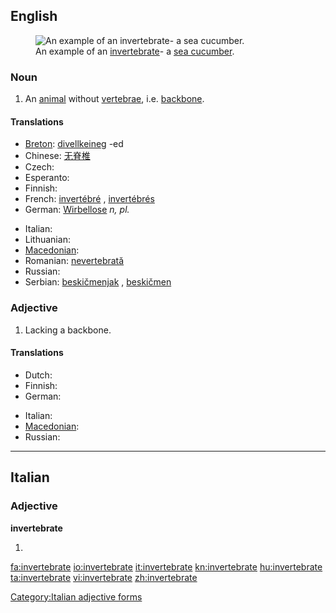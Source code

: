 ==English==
{{wikipedia}}
[[Image:Thelenota ananas.jpg|thumb|An example of an [[invertebrate]]- a [[sea cucumber]].]]

===Noun===
{{en-noun}}

# An [[animal]] without [[vertebra]]e, i.e. [[backbone]].

====Translations====
{{trans-top|animal without backbone}}
* [[Breton]]: [[divellkeineg]] {{m}} -ed {{p}}
* Chinese: [[无脊椎]]
* Czech: {{t-|cs|bezobratlý|m}}
* Esperanto: {{t-|eo|malvertebrulo|xs=Esperanto}}
* Finnish: {{t-|fi|selkärangaton}}
* French: [[invertébré]] {{m}}, [[invertébré]]s {{m|p}}
* German: [[Wirbellose]] ''n, pl.''
{{trans-mid}}
* Italian: {{t-|it|invertebrato|m}}
* Lithuanian: {{t|lt|bestuburis|m|xs=Lithuanian}}
* [[Macedonian]]: {{t|mk|безрбетнички|m|tr=bezrbétnički}}
* Romanian: [[nevertebrată]] {{f}}
* Russian: {{t|ru|беспозвоночное|n|tr=b'espozvonóčnoje}}
* Serbian: [[beskičmenjak]] {{m}}, [[beskičmen]] {{m}}
{{trans-bottom}}

===Adjective===
{{en-adj}}

# Lacking a backbone.

====Translations====
{{trans-top|lacking backbone}}
* Dutch: {{t-|nl|ongewerveld}}
* Finnish: {{t-|fi|selkärangaton}}
* German: {{t-|de|wirbellos}}
{{trans-mid}}
* Italian: {{t-|it|invertebrato}}
* [[Macedonian]]: {{t|mk|безрбетник|m|tr=bez'rbetnik}}
* Russian: {{t|ru|беспозвоночный|tr=b'espozvonóčnyj}}
{{trans-bottom}}

----

==Italian==

===Adjective===
'''invertebrate''' {{p}}

# {{feminine of|invertebrato#Adjective|invertebrato}}

[[Category:Italian adjective forms]]

[[fa:invertebrate]]
[[io:invertebrate]]
[[it:invertebrate]]
[[kn:invertebrate]]
[[hu:invertebrate]]
[[ta:invertebrate]]
[[vi:invertebrate]]
[[zh:invertebrate]]